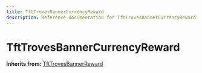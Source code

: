 ```yaml
---
title: TftTrovesBannerCurrencyReward
description: Reference documentation for TftTrovesBannerCurrencyReward meta class
---
```



# TftTrovesBannerCurrencyReward

**Inherits from:** [TftTrovesBannerReward](/classes/tfttrovesbannerreward)

<ClassDetails file="/db/classes/TftTrovesBannerCurrencyReward.c1f16ce12a61.json" />
